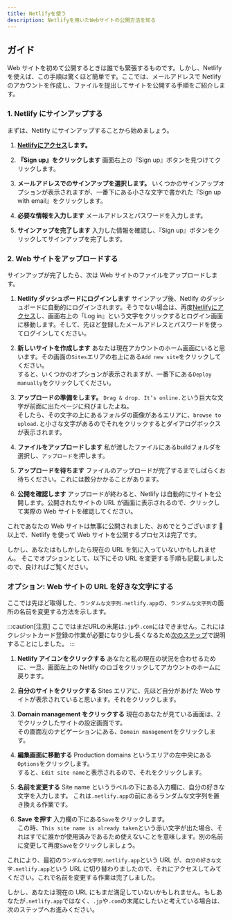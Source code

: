 ```yaml
---
title: Netlifyを使う
description: Netlifyを用いたWebサイトの公開方法を知る
---
```


## ガイド

Web サイトを初めて公開するときは誰でも緊張するものです。しかし、Netlify を使えば、この手順は驚くほど簡単です。ここでは、メールアドレスで Netlify のアカウントを作成し、ファイルを提出してサイトを公開する手順をご紹介します。

### 1. Netlify にサインアップする

まずは、Netlify にサインアップすることから始めましょう。

1. **[Netlifyにアクセス](https://www.netlify.com/)します。**

2. **『Sign up』をクリックします**
   画面右上の『Sign up』ボタンを見つけてクリックします。

3. **メールアドレスでのサインアップを選択します。**
   いくつかのサインアップオプションが表示されますが、一番下にある小さな文字で書かれた『Sign up with email』をクリックします。

4. **必要な情報を入力します**
   メールアドレスとパスワードを入力します。

5. **サインアップを完了します**
   入力した情報を確認し、『Sign up』ボタンをクリックしてサインアップを完了します。

### 2. Web サイトをアップロードする

サインアップが完了したら、次は Web サイトのファイルをアップロードします。

1. **Netlify ダッシュボードにログインします**
   サインアップ後、Netlify のダッシュボードに自動的にログインされます。そうでない場合は、再度[Netlifyにアクセス](https://www.netlify.com/)し、画面右上の「Log in』という文字をクリックするとログイン画面に移動します。そして、先ほど登録したメールアドレスとパスワードを使ってログインしてください。

2. **新しいサイトを作成します**
   あなたは現在アカウントのホーム画面にいると思います。その画面の`Sites`エリアの右上にある`Add new site`をクリックしてください。<br />
   すると、いくつかのオプションが表示されますが、一番下にある`Deploy manually`をクリックしてください。

3. **アップロードの準備をします。**
   `Drag & drop. It’s online.`という巨大な文字が前面に出たページに飛びましたよね。<br />
   そしたら、その文字の上にあるフォルダの画像があるエリアに、`browse to upload.`と小さな文字があるのでそれをクリックするとダイアログボックスが表示されます。

4. **ファイルをアップロードします**
   私が渡したファイルにあるbuildフォルダを選択し、`アップロード`を押します。

4. **アップロードを待ちます**
   ファイルのアップロードが完了するまでしばらくお待ちください。これには数分かかることがあります。

5. **公開を確認します**
   アップロードが終わると、Netlify は自動的にサイトを公開します。公開されたサイトの URL が画面に表示されるので、クリックして実際の Web サイトを確認してください。

これであなたの Web サイトは無事に公開されました、おめでとうございます 🎉<br />
以上で、Netlify を使って Web サイトを公開するプロセスは完了です。<br />

しかし、あなたはもしかしたら現在の URL を気に入っていないかもしれません。
そこでオプションとして、以下にその URL を変更する手順も記載しましたので、良ければご覧ください。

### オプション: Web サイトの URL を好きな文字にする

ここでは先ほど取得した、`ランダムな文字列.netlify.app`の、`ランダムな文字列`の箇所の名前を変更する方法を示します。

:::caution[注意]
   ここではまだURLの末尾は`.jp`や`.com`にはできません。これにはクレジットカード登録の作業が必要になり少し長くなるため[次のステップ](/guides/deploy/domain/)で説明することにしました。
:::

1. **Netlify アイコンをクリックする**
   あなたと私の現在の状況を合わせるために、一旦、画面左上の Netlify のロゴをクリックしてアカウントのホームに戻ります。

2. **自分のサイトをクリックする**
   Sites エリアに、先ほど自分があげた Web サイトが表示されていると思います。それをクリックします。

3. **Domain management をクリックする**
   現在のあなたが見ている画面は、2 でクリックしたサイトの設定画面です。<br />
   その画面左のナビゲーションにある、`Domain management`をクリックします。

4. **編集画面に移動する**
   Production domains というエリアの左中央にある`Options`をクリックします。<br />
   すると、`Edit site name`と表示されるので、それをクリックします。

5. **名前を変更する**
   Site name というラベルの下にある入力欄に、自分の好きな文字を入力します。
   これは`.netlify.app`の前にあるランダムな文字列を置き換える作業です。

6. **Save を押す**
   入力欄の下にある`Save`をクリックします。<br />
   この時、`This site name is already taken`という赤い文字が出た場合、それはすでに誰かが使用済みであるため使えないことを意味します。別の名前に変更して再度`Save`をクリックしましょう。

これにより、最初の`ランダムな文字列.netlify.app`という URL が、`自分の好きな文字.netlify.app`という URL に切り替わりましたので、それにアクセスしてみてください。これで名前を変更する作業は完了しました。

しかし、あなたは現在の URL にもまだ満足していないかもしれません。もしあなたが`.netlify.app`ではなく、`.jp`や`.com`の末尾にしたいと考えている場合は、次のステップへお進みください。
